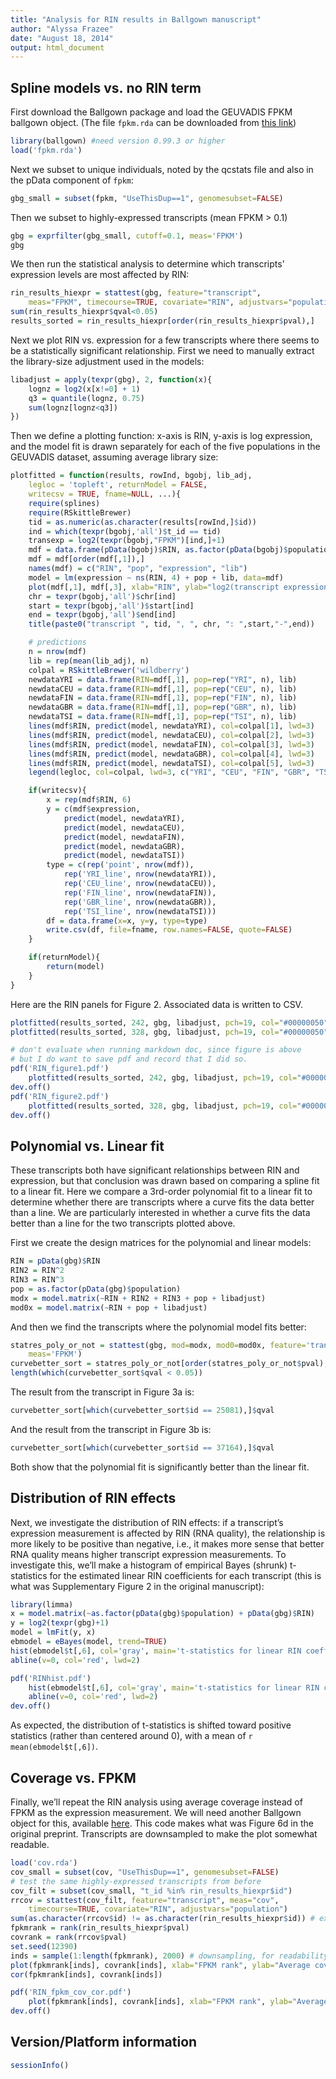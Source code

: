 ```yaml
---
title: "Analysis for RIN results in Ballgown manuscript"
author: "Alyssa Frazee"
date: "August 18, 2014"
output: html_document
---
```


## Spline models vs. no RIN term

First download the Ballgown package and load the GEUVADIS FPKM ballgown object. (The file `fpkm.rda` can be downloaded from [this link](http://files.figshare.com/1625419/fpkm.rda))

```r
library(ballgown) #need version 0.99.3 or higher
load('fpkm.rda')
```

Next we subset to unique individuals, noted by the qcstats file and also in the pData component of `fpkm`:

```r
gbg_small = subset(fpkm, "UseThisDup==1", genomesubset=FALSE)
```

Then we subset to highly-expressed transcripts (mean FPKM > 0.1)

```r
gbg = exprfilter(gbg_small, cutoff=0.1, meas='FPKM')
gbg
```

We then run the statistical analysis to determine which transcripts' expression levels are most affected by RIN:

```r
rin_results_hiexpr = stattest(gbg, feature="transcript",
    meas="FPKM", timecourse=TRUE, covariate="RIN", adjustvars="population")
sum(rin_results_hiexpr$qval<0.05) 
results_sorted = rin_results_hiexpr[order(rin_results_hiexpr$pval),]
```

Next we plot RIN vs. expression for a few transcripts where there seems to be a statistically significant relationship. First we need to manually extract the library-size adjustment used in the models:

```r
libadjust = apply(texpr(gbg), 2, function(x){
    lognz = log2(x[x!=0] + 1)
    q3 = quantile(lognz, 0.75)
    sum(lognz[lognz<q3])
})
```

Then we define a plotting function: x-axis is RIN, y-axis is log expression, and the model fit is drawn separately for each of the five populations in the GEUVADIS dataset, assuming average library size:

```r
plotfitted = function(results, rowInd, bgobj, lib_adj, 
    legloc = 'topleft', returnModel = FALSE,
    writecsv = TRUE, fname=NULL, ...){
    require(splines)
    require(RSkittleBrewer)
    tid = as.numeric(as.character(results[rowInd,]$id))
    ind = which(texpr(bgobj,'all')$t_id == tid)
    transexp = log2(texpr(bgobj,"FPKM")[ind,]+1)
    mdf = data.frame(pData(bgobj)$RIN, as.factor(pData(bgobj)$population), as.numeric(transexp), lib_adj)
    mdf = mdf[order(mdf[,1]),]
    names(mdf) = c("RIN", "pop", "expression", "lib")
    model = lm(expression ~ ns(RIN, 4) + pop + lib, data=mdf)
    plot(mdf[,1], mdf[,3], xlab="RIN", ylab="log2(transcript expression + 1)", ...)
    chr = texpr(bgobj,'all')$chr[ind]
    start = texpr(bgobj,'all')$start[ind]
    end = texpr(bgobj,'all')$end[ind]
    title(paste0("transcript ", tid, ", ", chr, ": ",start,"-",end))

    # predictions
    n = nrow(mdf)
    lib = rep(mean(lib_adj), n)
    colpal = RSkittleBrewer('wildberry') 
    newdataYRI = data.frame(RIN=mdf[,1], pop=rep("YRI", n), lib)
    newdataCEU = data.frame(RIN=mdf[,1], pop=rep("CEU", n), lib)
    newdataFIN = data.frame(RIN=mdf[,1], pop=rep("FIN", n), lib)
    newdataGBR = data.frame(RIN=mdf[,1], pop=rep("GBR", n), lib)
    newdataTSI = data.frame(RIN=mdf[,1], pop=rep("TSI", n), lib)
    lines(mdf$RIN, predict(model, newdataYRI), col=colpal[1], lwd=3)
    lines(mdf$RIN, predict(model, newdataCEU), col=colpal[2], lwd=3)
    lines(mdf$RIN, predict(model, newdataFIN), col=colpal[3], lwd=3)
    lines(mdf$RIN, predict(model, newdataGBR), col=colpal[4], lwd=3)
    lines(mdf$RIN, predict(model, newdataTSI), col=colpal[5], lwd=3)
    legend(legloc, col=colpal, lwd=3, c("YRI", "CEU", "FIN", "GBR", "TSI"))    

    if(writecsv){
        x = rep(mdf$RIN, 6)
        y = c(mdf$expression, 
            predict(model, newdataYRI),
            predict(model, newdataCEU), 
            predict(model, newdataFIN), 
            predict(model, newdataGBR),
            predict(model, newdataTSI))
        type = c(rep('point', nrow(mdf)), 
            rep('YRI_line', nrow(newdataYRI)),
            rep('CEU_line', nrow(newdataCEU)),
            rep('FIN_line', nrow(newdataFIN)),
            rep('GBR_line', nrow(newdataGBR)),
            rep('TSI_line', nrow(newdataTSI)))
        df = data.frame(x=x, y=y, type=type)
        write.csv(df, file=fname, row.names=FALSE, quote=FALSE)
    }

    if(returnModel){
        return(model)
    }
}
```

Here are the RIN panels for Figure 2. Associated data is written to CSV.

```r
plotfitted(results_sorted, 242, gbg, libadjust, pch=19, col="#00000050", legloc='bottomleft', writecsv=TRUE, fname='1c.csv')
plotfitted(results_sorted, 328, gbg, libadjust, pch=19, col="#00000050", writecsv=TRUE, fname='1d.csv')

```


```r
# don't evaluate when running markdown doc, since figure is above
# but I do want to save pdf and record that I did so.
pdf('RIN_figure1.pdf')
    plotfitted(results_sorted, 242, gbg, libadjust, pch=19, col="#00000050", legloc='bottomleft', writecsv = FALSE)
dev.off()
pdf('RIN_figure2.pdf')
    plotfitted(results_sorted, 328, gbg, libadjust, pch=19, col="#00000050", writecsv = FALSE)
dev.off()
```


## Polynomial vs. Linear fit

These transcripts both have significant relationships between RIN and expression, but that conclusion was drawn based on comparing a spline fit to a linear fit. Here we compare a 3rd-order polynomial fit to a linear fit to determine whether there are transcripts where a curve fits the data better than a line. We are particularly interested in whether a curve fits the data better than a line for the two transcripts plotted above.

First we create the design matrices for the polynomial and linear models:

```r
RIN = pData(gbg)$RIN
RIN2 = RIN^2
RIN3 = RIN^3
pop = as.factor(pData(gbg)$population)
modx = model.matrix(~RIN + RIN2 + RIN3 + pop + libadjust)
mod0x = model.matrix(~RIN + pop + libadjust)
```

And then we find the transcripts where the polynomial model fits better:

```r
statres_poly_or_not = stattest(gbg, mod=modx, mod0=mod0x, feature='transcript', 
    meas='FPKM')
curvebetter_sort = statres_poly_or_not[order(statres_poly_or_not$pval),]
length(which(curvebetter_sort$qval < 0.05))
```

The result from the transcript in Figure 3a is:

```r
curvebetter_sort[which(curvebetter_sort$id == 25081),]$qval
```

And the result from the transcript in Figure 3b is:

```r
curvebetter_sort[which(curvebetter_sort$id == 37164),]$qval
```

Both show that the polynomial fit is significantly better than the linear fit.

## Distribution of RIN effects

Next, we investigate the distribution of RIN effects: if a transcript's expression measurement is affected by RIN (RNA quality), the relationship is more likely to be positive than negative, i.e., it makes more sense that better RNA quality means higher transcript expression measurements. To investigate this, we'll make a histogram of empirical Bayes (shrunk) t-statistics for the estimated linear RIN coefficients for each transcript (this is what was Supplementary Figure 2 in the original manuscript):

```r
library(limma)
x = model.matrix(~as.factor(pData(gbg)$population) + pData(gbg)$RIN)
y = log2(texpr(gbg)+1)
model = lmFit(y, x)
ebmodel = eBayes(model, trend=TRUE)
hist(ebmodel$t[,6], col='gray', main='t-statistics for linear RIN coefficients', xlab='t-statistics', breaks=50)
abline(v=0, col='red', lwd=2)
```

```r
pdf('RINhist.pdf')
    hist(ebmodel$t[,6], col='gray', main='t-statistics for linear RIN coefficients', xlab='t-statistics', breaks=50)
    abline(v=0, col='red', lwd=2)
dev.off()
```


As expected, the distribution of t-statistics is shifted toward positive statistics (rather than centered around 0), with a mean of `r mean(ebmodel$t[,6])`.

## Coverage vs. FPKM

Finally, we'll repeat the RIN analysis using average coverage instead of FPKM as the expression measurement. We will need another Ballgown object for this, available [here](http://files.figshare.com/1625417/cov.rda). This code makes what was Figure 6d in the original preprint. Transcripts are downsampled to make the plot somewhat readable.

```r
load('cov.rda')
cov_small = subset(cov, "UseThisDup==1", genomesubset=FALSE) 
# test the same highly-expressed transcripts from before
cov_filt = subset(cov_small, "t_id %in% rin_results_hiexpr$id")
rrcov = stattest(cov_filt, feature="transcript", meas="cov", 
    timecourse=TRUE, covariate="RIN", adjustvars="population")
sum(as.character(rrcov$id) != as.character(rin_results_hiexpr$id)) # expect 0 (sanity check)
fpkmrank = rank(rin_results_hiexpr$pval)
covrank = rank(rrcov$pval)
set.seed(12390)
inds = sample(1:length(fpkmrank), 2000) # downsampling, for readability
plot(fpkmrank[inds], covrank[inds], xlab="FPKM rank", ylab="Average coverage rank", pch=19, cex=0.7)
cor(fpkmrank[inds], covrank[inds])
```

```r
pdf('RIN_fpkm_cov_cor.pdf')
    plot(fpkmrank[inds], covrank[inds], xlab="FPKM rank", ylab="Average coverage rank", pch=19, cex=0.7)
dev.off()
```

## Version/Platform information
```r
sessionInfo()
```


